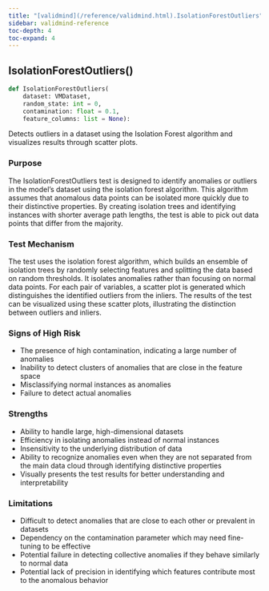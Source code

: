 ```yaml
---
title: "[validmind](/reference/validmind.html).IsolationForestOutliers"
sidebar: validmind-reference
toc-depth: 4
toc-expand: 4
---
```


## IsolationForestOutliers[()]{.muted}

<!-- function.qmd.jinja2 - function signature -->

```python
def IsolationForestOutliers(
    dataset: VMDataset,
    random_state: int = 0,
    contamination: float = 0.1,
    feature_columns: list = None):
```

Detects outliers in a dataset using the Isolation Forest algorithm and visualizes results through scatter plots.

### Purpose

The IsolationForestOutliers test is designed to identify anomalies or outliers in the model's dataset using the isolation forest algorithm. This algorithm assumes that anomalous data points can be isolated more quickly due to their distinctive properties. By creating isolation trees and identifying instances with shorter average path lengths, the test is able to pick out data points that differ from the majority.

### Test Mechanism

The test uses the isolation forest algorithm, which builds an ensemble of isolation trees by randomly selecting features and splitting the data based on random thresholds. It isolates anomalies rather than focusing on normal data points. For each pair of variables, a scatter plot is generated which distinguishes the identified outliers from the inliers. The results of the test can be visualized using these scatter plots, illustrating the distinction between outliers and inliers.

### Signs of High Risk

- The presence of high contamination, indicating a large number of anomalies
- Inability to detect clusters of anomalies that are close in the feature space
- Misclassifying normal instances as anomalies
- Failure to detect actual anomalies

### Strengths

- Ability to handle large, high-dimensional datasets
- Efficiency in isolating anomalies instead of normal instances
- Insensitivity to the underlying distribution of data
- Ability to recognize anomalies even when they are not separated from the main data cloud through identifying distinctive properties
- Visually presents the test results for better understanding and interpretability

### Limitations

- Difficult to detect anomalies that are close to each other or prevalent in datasets
- Dependency on the contamination parameter which may need fine-tuning to be effective
- Potential failure in detecting collective anomalies if they behave similarly to normal data
- Potential lack of precision in identifying which features contribute most to the anomalous behavior
